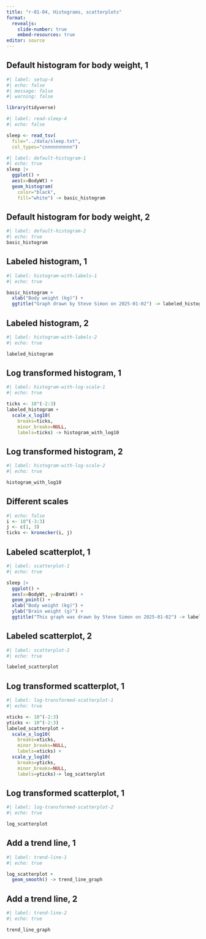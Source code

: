```yaml
---
title: "r-01-04, Histograms, scatterplots"
format: 
  revealjs:
    slide-number: true
    embed-resources: true
editor: source
---
```


## Default histogram for body weight, 1

```r
#| label: setup-4
#| echo: false
#| message: false
#| warning: false

library(tidyverse)
```

```r
#| label: read-sleep-4
#| echo: false

sleep <- read_tsv(
  file="../data/sleep.txt",
  col_types="cnnnnnnnnnn")
```

```r
#| label: default-histogram-1
#| echo: true
sleep |>
  ggplot() +
  aes(x=BodyWt) +
  geom_histogram(
    color="black",
    fill="white") -> basic_histogram
```

## Default histogram for body weight, 2


```r
#| label: default-histogram-2
#| echo: true
basic_histogram
```

::: notes

:::

## Labeled histogram, 1

```r
#| label: histogram-with-labels-1
#| echo: true

basic_histogram +
  xlab("Body weight (kg)") +
  ggtitle("Graph drawn by Steve Simon on 2025-01-02") -> labeled_histogram
```

## Labeled histogram, 2

```r
#| label: histogram-with-labels-2
#| echo: true

labeled_histogram
```

::: notes

:::

## Log transformed histogram, 1

```r
#| label: histogram-with-log-scale-1
#| echo: true

ticks <- 10^(-2:3)
labeled_histogram +
  scale_x_log10(
    breaks=ticks,
    minor_breaks=NULL,
    labels=ticks) -> histogram_with_log10
```


## Log transformed histogram, 2

```r
#| label: histogram-with-log-scale-2
#| echo: true

histogram_with_log10
```

## Different scales

```r
#| echo: false
i <- 10^(-3:3)
j <- c(1, 3)
ticks <- kronecker(i, j)
```

## Labeled scatterplot, 1

```r
#| label: scatterplot-1
#| echo: true

sleep |>
  ggplot() +
  aes(x=BodyWt, y=BrainWt) +
  geom_point() + 
  xlab("Body weight (kg)") +
  ylab("Brain weight (g)") +
  ggtitle("This graph was drawn by Steve Simon on 2025-01-02") -> labeled_scatterplot
```

## Labeled scatterplot, 2

```r
#| label: scatterplot-2
#| echo: true

labeled_scatterplot
```

## Log transformed scatterplot, 1

```r
#| label: log-transformed-scatterplot-1
#| echo: true

xticks <- 10^(-2:3)
yticks <- 10^(-2:3)
labeled_scatterplot +
  scale_x_log10(
    breaks=xticks,
    minor_breaks=NULL,
    labels=xticks) +
  scale_y_log10(
    breaks=yticks,
    minor_breaks=NULL,
    labels=yticks)-> log_scatterplot
```

## Log transformed scatterplot, 1

```r
#| label: log-transformed-scatterplot-2
#| echo: true

log_scatterplot
```

## Add a trend line, 1

```r
#| label: trend-line-1
#| echo: true

log_scatterplot +
  geom_smooth() -> trend_line_graph
```

## Add a trend line, 2

```r
#| label: trend-line-2
#| echo: true

trend_line_graph
```
